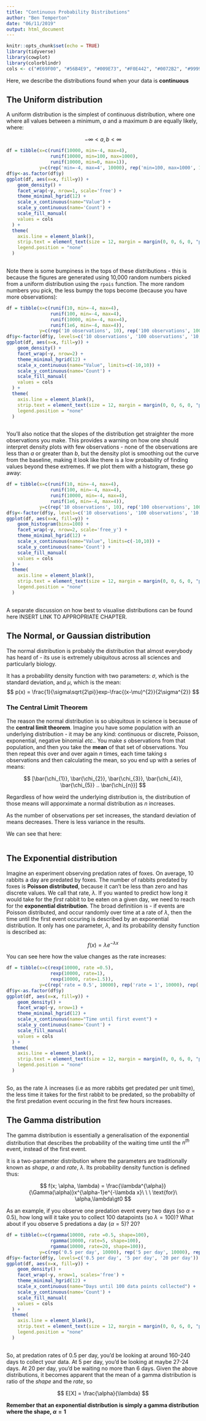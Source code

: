 ```yaml
---
title: "Continuous Probability Distributions"
author: "Ben Temperton"
date: "06/11/2019"
output: html_document
---
```


```r
knitr::opts_chunk$set(echo = TRUE)
library(tidyverse)
library(cowplot)
library(colorblindr)
cols <- c("#E69F00", "#56B4E9", "#009E73", "#F0E442", "#0072B2", "#999999")
```

Here, we describe the distributions found when your data is **continuous**

## The Uniform distribution

A uniform distribution is the simplest of continuous distribution, where one where all values between a minimum, $a$ and a maximum $b$ are equally likely, where:

$$
-\infty \lt a,b \lt \infty
$$

```r
df = tibble(x=c(runif(10000, min=-4, max=4), 
                runif(10000, min=100, max=1000), 
                runif(10000, min=0, max=1)), 
            y=c(rep('min=-4, max=4', 10000), rep('min=100, max=1000', 10000), rep('min=0, max=1', 10000)))
df$y<-as.factor(df$y)
ggplot(df, aes(x=x, fill=y)) + 
    geom_density() + 
    facet_wrap(~y, nrow=1, scale='free') +
    theme_minimal_hgrid(12) +
    scale_x_continuous(name="Value") +
    scale_y_continuous(name='Count') +
    scale_fill_manual(
    values = cols
  ) +
  theme(
    axis.line = element_blank(),
    strip.text = element_text(size = 12, margin = margin(0, 0, 6, 0, "pt")),
    legend.position = "none"
  )
    
```

Note there is some bumpiness in the tops of these distributions - this is because the figures are generated using 10,000 random numbers picked from a uniform distribution using the `rpois` function. The more random numbers you pick, the less bumpy the tops become (because you have more observations):

```r
df = tibble(x=c(runif(10, min=-4, max=4),
                runif(100, min=-4, max=4), 
                runif(10000, min=-4, max=4), 
                runif(1e6, min=-4, max=4)), 
            y=c(rep('10 observations', 10), rep('100 observations', 100), rep('10,000 observations', 10000), rep('1,000,000 observations', 1e6)))
df$y<-factor(df$y, levels=c('10 observations', '100 observations', '10,000 observations', '1,000,000 observations'))
ggplot(df, aes(x=x, fill=y)) + 
    geom_density() + 
    facet_wrap(~y, nrow=2) +
    theme_minimal_hgrid(12) +
    scale_x_continuous(name="Value", limits=c(-10,10)) +
    scale_y_continuous(name='Count') +
    scale_fill_manual(
    values = cols
  ) +
  theme(
    axis.line = element_blank(),
    strip.text = element_text(size = 12, margin = margin(0, 0, 6, 0, "pt")),
    legend.position = "none"
  )
    
```

You'll also notice that the slopes of the distribution get straighter the more observations you make. This provides a warning on how one should interpret density plots with few observations - none of the observations are less than $a$ or greater than $b$, but the density plot is smoothing out the curve from the baseline, making it look like there is a low probability of finding values beyond these extremes. If we plot them with a histogram, these go away:

```r
df = tibble(x=c(runif(10, min=-4, max=4),
                runif(100, min=-4, max=4), 
                runif(10000, min=-4, max=4), 
                runif(1e6, min=-4, max=4)), 
            y=c(rep('10 observations', 10), rep('100 observations', 100), rep('10,000 observations', 10000), rep('1,000,000 observations', 1e6)))
df$y<-factor(df$y, levels=c('10 observations', '100 observations', '10,000 observations', '1,000,000 observations'))
ggplot(df, aes(x=x, fill=y)) + 
    geom_histogram(bins=100) + 
    facet_wrap(~y, nrow=2, scale='free_y') +
    theme_minimal_hgrid(12) +
    scale_x_continuous(name="Value", limits=c(-10,10)) +
    scale_y_continuous(name='Count') +
    scale_fill_manual(
    values = cols
  ) +
  theme(
    axis.line = element_blank(),
    strip.text = element_text(size = 12, margin = margin(0, 0, 6, 0, "pt")),
    legend.position = "none"
  )
    
```

A separate discussion on how best to visualise distributions can be found here INSERT LINK TO APPROPRIATE CHAPTER.

## The Normal, or Gaussian distribution

The normal distribution is probably the distribution that almost everybody has heard of - its use is extremely ubiquitous across all sciences and particularly biology.

It has a probability density function with two parameters: $\sigma$, which is the standard deviation, and $\mu$, which is the mean:
$$
p(x) = \frac{1}{\sigma\sqrt{2\pi}}exp-\frac{(x-\mu)^{2}}{2\sigma^{2}}
$$

### The Central Limit Theorem
The reason the normal distribution is so ubiquitous in science is because of the __central limit theorem__. Imagine you have some population with an underlying distribution - it may be any kind: continuous or discrete, Poisson, exponential, negative binomial _etc._. You make $s$ observations from that population, and then you take the __mean__ of that set of observations. You then repeat this over and over again $n$ times, each time taking $s$ observations and then calculating the mean, so you end up with a series of means:

$$
[\bar{\chi_{1}}, \bar{\chi_{2}}, \bar{\chi_{3}}, \bar{\chi_{4}}, \bar{\chi_{5}} .. \bar{\chi_{n}}]
$$

Regardless of how weird the underlying distribution is, the distribution of those means will apporximate a normal distribution as $n$ increases. 

As the number of observations per set increases, the standard deviation of means decreases. There is less variance in the results. 

We can see that here:

```r
```

## The Exponential distribution
Imagine an experiment observing predation rates of foxes. On average, 10 rabbits a day are predated by foxes. The number of rabbits predated by foxes is **Poisson distributed**, because it can't be less than zero and has discrete values. We call that rate, $\lambda$. If you wanted to predict how long it would take for the _first_ rabbit to be eaten on a given day, we need to reach for the **exponential distribution**. The broad definitiion is - if events are Poisson distributed, and occur randomly over time at a rate of $\lambda$, then the time until the first event occuring is described by an exponential distribution. It only has one parameter, $\lambda$, and its probability density function is described as:

$$
f(x) = \lambda e^{-\lambda x}
$$

You can see here how the value changes as the rate increases:

```r
df = tibble(x=c(rexp(10000, rate =0.5), 
                rexp(10000, rate=1), 
                rexp(10000, rate=1.5)), 
            y=c(rep('rate = 0.5', 10000), rep('rate = 1', 10000), rep('rate = 1.5', 10000)))
df$y<-as.factor(df$y)
ggplot(df, aes(x=x, fill=y)) + 
    geom_density() + 
    facet_wrap(~y, nrow=1) +
    theme_minimal_hgrid(12) +
    scale_x_continuous(name="Time until first event") +
    scale_y_continuous(name='Count') +
    scale_fill_manual(
    values = cols
  ) +
  theme(
    axis.line = element_blank(),
    strip.text = element_text(size = 12, margin = margin(0, 0, 6, 0, "pt")),
    legend.position = "none"
  )
    
```

So, as the rate $\lambda$ increases (i.e as more rabbits get predated per unit time), the less time it takes for the first rabbit to be predated, so the probabilty of the first predation event occuring in the first few hours increases.

## The Gamma distribution

The gamma distribution is essentially a generalisation of the exponential distribution that describes the probability of the waiting time until the $n^{th}$ event, instead of the first event. 

It is a two-parameter distribution where the parameters are traditionally known as _shape_, $\alpha$ and _rate_, $\lambda$. Its probability density function is defined thus:

$$
f(x; \alpha, \lambda) = \frac{\lambda^{\alpha}}{\Gamma(\alpha)}x^{\alpha-1}e^{-\lambda x}\ \ \ \text{for}\ \alpha,\lambda\gt0
$$

As an example, if you observe one predation event every two days (so $\alpha= 0.5$), how long will it take you to collect 100 datapoints (so $\lambda=100$)? What about if you observe 5 predations a day ($\alpha=5$)? 20?


```r
df = tibble(x=c(rgamma(10000, rate =0.5, shape=100), 
                rgamma(10000, rate=5, shape=100), 
                rgamma(10000, rate=20, shape=100)), 
            y=c(rep('0.5 per day', 10000), rep('5 per day', 10000), rep('20 per day', 10000)))
df$y<-factor(df$y, levels=c('0.5 per day', '5 per day', '20 per day'))
ggplot(df, aes(x=x, fill=y)) + 
    geom_density() + 
    facet_wrap(~y, nrow=1, scales='free') +
    theme_minimal_hgrid(12) +
    scale_x_continuous(name="Days until 100 data points collected") +
    scale_y_continuous(name='Count') +
    scale_fill_manual(
    values = cols
  ) +
  theme(
    axis.line = element_blank(),
    strip.text = element_text(size = 12, margin = margin(0, 0, 6, 0, "pt")),
    legend.position = "none"
  )
    
```

So, at predation rates of 0.5 per day, you'd be looking at around 160-240 days to collect your data. At 5 per day, you'd be looking at maybe 27-24 days. At 20 per day, you'd be waiting no more than 6 days. Given the above distributions, it becomes apparent that the mean of a gamma distribution is ratio of the _shape_ and the _rate_, so 

$$
E[X] = \frac{\alpha}{\lambda}
$$

**Remember that an exponential distribution is simply a gamma distribution where the shape, $\alpha=1$**

